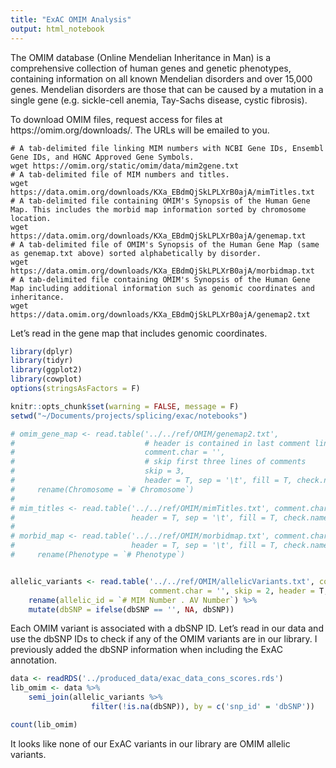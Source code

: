 ```yaml
---
title: "ExAC OMIM Analysis"
output: html_notebook
---
```


The OMIM database (Online Mendelian Inheritance in Man) is a comprehensive collection of human genes and genetic phenotypes, containing information on all known Mendelian disorders and over 15,000 genes. Mendelian disorders are those that can be caused by a mutation in a single gene (e.g. sickle-cell anemia, Tay-Sachs disease, cystic fibrosis).

To download OMIM files, request access for files at https://omim.org/downloads/. The URLs will be emailed to you.

```
# A tab-delimited file linking MIM numbers with NCBI Gene IDs, Ensembl Gene IDs, and HGNC Approved Gene Symbols.
wget https://omim.org/static/omim/data/mim2gene.txt
# A tab-delimited file of MIM numbers and titles.
wget https://data.omim.org/downloads/KXa_EBdmQjSkLPLXrB0ajA/mimTitles.txt
# A tab-delimited file containing OMIM's Synopsis of the Human Gene Map. This includes the morbid map information sorted by chromosome location.
wget https://data.omim.org/downloads/KXa_EBdmQjSkLPLXrB0ajA/genemap.txt
# A tab-delimited file of OMIM's Synopsis of the Human Gene Map (same as genemap.txt above) sorted alphabetically by disorder.
wget https://data.omim.org/downloads/KXa_EBdmQjSkLPLXrB0ajA/morbidmap.txt
# A tab-delimited file containing OMIM's Synopsis of the Human Gene Map including additional information such as genomic coordinates and inheritance.
wget https://data.omim.org/downloads/KXa_EBdmQjSkLPLXrB0ajA/genemap2.txt
```

Let's read in the gene map that includes genomic coordinates.

```r
library(dplyr)
library(tidyr)
library(ggplot2)
library(cowplot)
options(stringsAsFactors = F)

knitr::opts_chunk$set(warning = FALSE, message = F)
setwd("~/Documents/projects/splicing/exac/notebooks")
```

```r
# omim_gene_map <- read.table('../../ref/OMIM/genemap2.txt', 
#                             # header is contained in last comment line
#                             comment.char = '', 
#                             # skip first three lines of comments
#                             skip = 3,
#                             header = T, sep = '\t', fill = T, check.names = F) %>% 
#     rename(Chromosome = `# Chromosome`)
# 
# mim_titles <- read.table('../../ref/OMIM/mimTitles.txt', comment.char = '', skip = 2,
#                          header = T, sep = '\t', fill = T, check.names = F)
# 
# morbid_map <- read.table('../../ref/OMIM/morbidmap.txt', comment.char = '', skip = 3, 
#                          header = T, sep = '\t', fill = T, check.names = F) %>% 
#     rename(Phenotype = `# Phenotype`)


allelic_variants <- read.table('../../ref/OMIM/allelicVariants.txt', colClasses = c(rep('character', 5)),
                               comment.char = '', skip = 2, header = T, sep = '\t', check.names = F) %>% 
    rename(allelic_id = `# MIM Number . AV Number`) %>% 
    mutate(dbSNP = ifelse(dbSNP == '', NA, dbSNP))
```

Each OMIM variant is associated with a dbSNP ID. Let's read in our data and use the dbSNP IDs to check if any of the OMIM variants are in our library. I previously added the dbSNP information when including the ExAC annotation.

```r
data <- readRDS('../produced_data/exac_data_cons_scores.rds')
lib_omim <- data %>% 
    semi_join(allelic_variants %>% 
                  filter(!is.na(dbSNP)), by = c('snp_id' = 'dbSNP'))

count(lib_omim)
```

It looks like none of our ExAC variants in our library are OMIM allelic variants.

